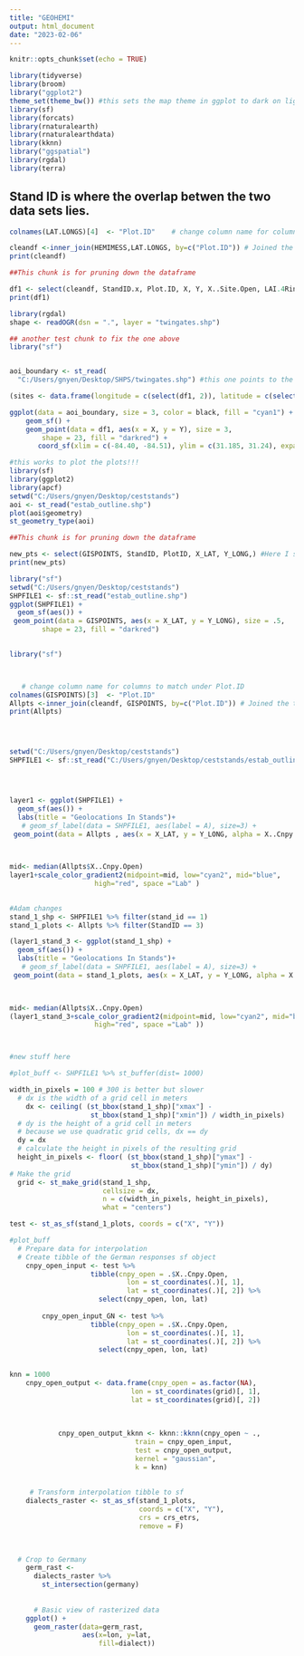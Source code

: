 ```yaml
---
title: "GEOHEMI"
output: html_document
date: "2023-02-06"
---
```


```r
knitr::opts_chunk$set(echo = TRUE)
```

```r
library(tidyverse)
library(broom)
library("ggplot2")
theme_set(theme_bw()) #this sets the map theme in ggplot to dark on light
library(sf)
library(forcats)
library(rnaturalearth)
library(rnaturalearthdata)
library(kknn)
library("ggspatial")
library(rgdal)
library(terra)

```

## Stand ID is where the overlap betwen the two data sets lies.##

```r
colnames(LAT.LONGS)[4]  <- "Plot.ID"    # change column name for columns to match under Plot.ID

cleandf <-inner_join(HEMIMESS,LAT.LONGS, by=c("Plot.ID")) # Joined the two data sets matched between Plot.ID
print(cleandf)
```

```r
##This chunk is for pruning down the dataframe

df1 <- select(cleandf, StandID.x, Plot.ID, X, Y, X..Site.Open, LAI.4Ring) #Here I selected the useful data
print(df1)


```
```r
library(rgdal)
shape <- readOGR(dsn = ".", layer = "twingates.shp")
```

```r
## another test chunk to fix the one above
library("sf")


aoi_boundary <- st_read(
  "C:/Users/gnyen/Desktop/SHPS/twingates.shp") #this one points to the file and reads it.

(sites <- data.frame(longitude = c(select(df1, 2)), latitude = c(select(df1, 3))))

ggplot(data = aoi_boundary, size = 3, color = black, fill = "cyan1") + # this is where you put the shapefile of the jones center/ stands #JC is where "world" was
    geom_sf() +
    geom_point(data = df1, aes(x = X, y = Y), size = 3, 
        shape = 23, fill = "darkred") +
       coord_sf(xlim = c(-84.40, -84.51), ylim = c(31.185, 31.24), expand = FALSE)
```
```r
#this works to plot the plots!!!
library(sf)
library(ggplot2)
library(apcf)
setwd("C:/Users/gnyen/Desktop/ceststands")
aoi <- st_read("estab_outline.shp")
plot(aoi$geometry)
st_geometry_type(aoi)


```

```r
##This chunk is for pruning down the dataframe

new_pts <- select(GISPOINTS, StandID, PlotID, X_LAT, Y_LONG,) #Here I selected the useful data
print(new_pts)

```




```r

library("sf")
setwd("C:/Users/gnyen/Desktop/ceststands")
SHPFILE1 <- sf::st_read("estab_outline.shp")
ggplot(SHPFILE1) +
  geom_sf(aes()) +
 geom_point(data = GISPOINTS, aes(x = X_LAT, y = Y_LONG), size = .5, 
        shape = 23, fill = "darkred")
      
```

```r

library("sf")



   # change column name for columns to match under Plot.ID
colnames(GISPOINTS)[3]  <- "Plot.ID"
Allpts <-inner_join(cleandf, GISPOINTS, by=c("Plot.ID")) # Joined the two data sets matched between Plot.ID
print(Allpts)




setwd("C:/Users/gnyen/Desktop/ceststands")
SHPFILE1 <- sf::st_read("C:/Users/gnyen/Desktop/ceststands/estab_outline.shp") %>% mutate(stand_id = 1:n()) 




layer1 <- ggplot(SHPFILE1) +
  geom_sf(aes()) +
  labs(title = "Geolocations In Stands")+
   # geom_sf_label(data = SHPFILE1, aes(label = A), size=3) +
 geom_point(data = Allpts , aes(x = X_LAT, y = Y_LONG, alpha = X..Cnpy.Open, color= X..Cnpy.Open))

     

mid<- median(Allpts$X..Cnpy.Open)
layer1+scale_color_gradient2(midpoint=mid, low="cyan2", mid="blue",
                     high="red", space ="Lab" )
                     

#Adam changes
stand_1_shp <- SHPFILE1 %>% filter(stand_id == 1)
stand_1_plots <- Allpts %>% filter(StandID == 3)

(layer1_stand_3 <- ggplot(stand_1_shp) +
  geom_sf(aes()) +
  labs(title = "Geolocations In Stands")+
   # geom_sf_label(data = SHPFILE1, aes(label = A), size=3) +
 geom_point(data = stand_1_plots, aes(x = X_LAT, y = Y_LONG, alpha = X..Cnpy.Open, color= X..Cnpy.Open)))

     

mid<- median(Allpts$X..Cnpy.Open)
(layer1_stand_3+scale_color_gradient2(midpoint=mid, low="cyan2", mid="blue",
                     high="red", space ="Lab" ))



#new stuff here

#plot_buff <- SHPFILE1 %>% st_buffer(dist= 1000)

width_in_pixels = 100 # 300 is better but slower 
  # dx is the width of a grid cell in meters
    dx <- ceiling( (st_bbox(stand_1_shp)["xmax"] - 
                    st_bbox(stand_1_shp)["xmin"]) / width_in_pixels)
  # dy is the height of a grid cell in meters
  # because we use quadratic grid cells, dx == dy
  dy = dx
  # calculate the height in pixels of the resulting grid
  height_in_pixels <- floor( (st_bbox(stand_1_shp)["ymax"] - 
                              st_bbox(stand_1_shp)["ymin"]) / dy)
# Make the grid   
  grid <- st_make_grid(stand_1_shp, 
                       cellsize = dx,
                       n = c(width_in_pixels, height_in_pixels),
                       what = "centers")

test <- st_as_sf(stand_1_plots, coords = c("X", "Y"))

#plot_buff
  # Prepare data for interpolation
  # Create tibble of the German responses sf object
    cnpy_open_input <- test %>%
                    tibble(cnpy_open = .$X..Cnpy.Open, 
                             lon = st_coordinates(.)[, 1], 
                             lat = st_coordinates(.)[, 2]) %>%
                      select(cnpy_open, lon, lat)
    
        cnpy_open_input_GN <- test %>%
                    tibble(cnpy_open = .$X..Cnpy.Open, 
                             lon = st_coordinates(.)[, 1], 
                             lat = st_coordinates(.)[, 2]) %>%
                      select(cnpy_open, lon, lat)

    
knn = 1000
    cnpy_open_output <- data.frame(cnpy_open = as.factor(NA), 
                              lon = st_coordinates(grid)[, 1], 
                              lat = st_coordinates(grid)[, 2])
    
  
    
            cnpy_open_output_kknn <- kknn::kknn(cnpy_open ~ ., 
                               train = cnpy_open_input, 
                               test = cnpy_open_output, 
                               kernel = "gaussian",  
                               k = knn)  
            
            
     # Transform interpolation tibble to sf
    dialects_raster <- st_as_sf(stand_1_plots, 
                                coords = c("X", "Y"),
                                crs = crs_etrs,
                                remove = F)
    
    

  # Crop to Germany
    germ_rast <- 
      dialects_raster %>%
        st_intersection(germany)
    
    
      # Basic view of rasterized data
    ggplot() + 
      geom_raster(data=germ_rast, 
                  aes(x=lon, y=lat, 
                      fill=dialect)) 
    
  
```